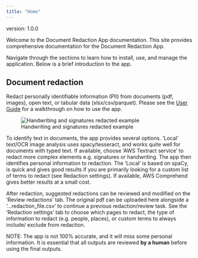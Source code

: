 ```yaml
---
title: "Home"
---
```


version: 1.0.0

Welcome to the Document Redaction App documentation. This site provides comprehensive documentation for the Document Redaction App.

Navigate through the sections to learn how to install, use, and manage the application. Below is a brief introduction to the app.

## Document redaction

Redact personally identifiable information (PII) from documents (pdf, images), open text, or tabular data (xlsx/csv/parquet). Please see the [User Guide](src/user_guide.qmd) for a walkthrough on how to use the app.

![Handwriting and signatures redacted example](https://raw.githubusercontent.com/seanpedrick-case/document_redaction_examples/refs/heads/main/review_redactions/Signatures%20and%20handwriting%20found.PNG)
    
To identify text in documents, the app provides several options. 'Local' text/OCR image analysis uses spacy/tesseract, and works quite well for documents with typed text. If available, choose 'AWS Textract service' to redact more complex elements e.g. signatures or handwriting. The app then identifies personal information to redaction. The 'Local' is based on spaCy, is quick and gives good results if you are primarily looking for a custom list of terms to redact (see Redaction settings). If available, AWS Comprehend gives better results at a small cost.

After redaction, suggested redactions can be reviewed and modified on the 'Review redactions' tab. The original pdf can be uploaded here alongside a '...redaction_file.csv' to continue a previous redaction/review task. See the 'Redaction settings' tab to choose which pages to redact, the type of information to redact (e.g. people, places), or custom terms to always include/ exclude from redaction.

NOTE: The app is not 100% accurate, and it will miss some personal information. It is essential that all outputs are reviewed **by a human** before using the final outputs.


